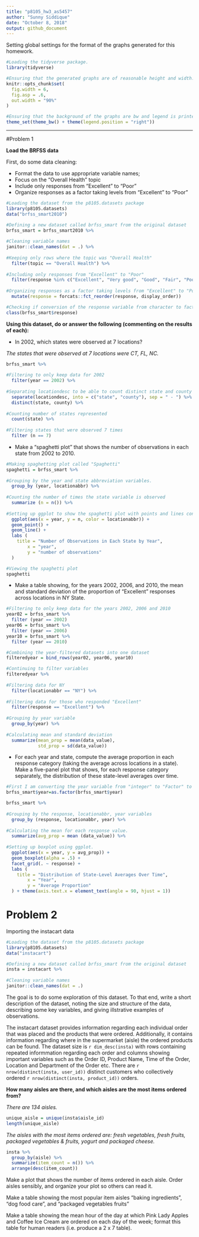 ```yaml
---
title: "p8105_hw3_as5457"
author: "Sunny Siddique"
date: "October 8, 2018"
output: github_document
---
```


Setting global settings for the format of the graphs generated for this homework. 
```r

#Loading the tidyverse package. 
library(tidyverse)

#Ensuring that the generated graphs are of reasonable height and width.
knitr::opts_chunk$set(
  fig.width = 6,
  fig.asp = .6,
  out.width = "90%"
)

#Ensuring that the background of the graphs are bw and legend is printed at the bottom. 
theme_set(theme_bw() + theme(legend.position = "right"))
```

------------------------------------------------------------------------------------------------

#Problem 1

**Load the BRFSS data**

First, do some data cleaning:

- Format the data to use appropriate variable names;
- Focus on the “Overall Health” topic
- Include only responses from “Excellent” to “Poor”
- Organize responses as a factor taking levels from “Excellent” to “Poor”

```r
#Loading the dataset from the p8105.datasets package
library(p8105.datasets)
data("brfss_smart2010")

#Defining a new dataset called brfss_smart from the original dataset
brfss_smart = brfss_smart2010 %>% 
  
#Cleaning variable names
janitor::clean_names(dat = .) %>% 
  
#Keeping only rows where the topic was "Overall Health"
  filter(topic == "Overall Health") %>% 
  
#Including only responses from "Excellent" to "Poor"
  filter(response %in% c("Excellent", "Very good", "Good", "Fair", "Poor")) %>% 
  
#Organizing responses as a factor taking levels from "Excellent" to "Poor"
  mutate(response = forcats::fct_reorder(response, display_order))

#Checking if conversion of the response variable from character to factor worked
class(brfss_smart$response)
```


**Using this dataset, do or answer the following (commenting on the results of each):**

- In 2002, which states were observed at 7 locations?

*The states that were observed at 7 locations were CT, FL, NC.*

```r
brfss_smart %>%
  
#Filtering to only keep data for 2002
  filter(year == 2002) %>% 
  
#Separating locationdesc to be able to count distinct state and county
  separate(locationdesc, into = c("state", "county"), sep = " - ") %>% 
  distinct(state, county) %>% 
  
#Counting number of states represented
  count(state) %>% 
  
#Filtering states that were observed 7 times
  filter (n == 7)
```


- Make a “spaghetti plot” that shows the number of observations in each state from 2002 to 2010.

```r
#Making spaghetting plot called "Spaghetti"
spaghetti = brfss_smart %>% 
  
#Grouping by the year and state abbreviation variables.
  group_by (year, locationabbr) %>% 
  
#Counting the number of times the state variable is observed
  summarize (n = n()) %>% 
  
#Setting up ggplot to show the spaghetti plot with points and lines connected.
  ggplot(aes(x = year, y = n, color = locationabbr)) +
  geom_point() +
  geom_line() + 
  labs (
    title = "Number of Observations in Each State by Year",
        x = "year",
        y = "number of observations"
  )

#Viewing the spaghetti plot
spaghetti
```


- Make a table showing, for the years 2002, 2006, and 2010, the mean and standard deviation of the proportion of “Excellent” responses across locations in NY State.


```r

#Filtering to only keep data for the years 2002, 2006 and 2010
year02 = brfss_smart %>% 
  filter (year == 2002)
year06 = brfss_smart %>%
  filter (year == 2006)
year10 = brfss_smart %>% 
  filter (year == 2010)

#Combining the year-filtered datasets into one dataset
filteredyear = bind_rows(year02, year06, year10)

#Continuing to filter variables
filteredyear %>% 
  
#Filtering data for NY
  filter(locationabbr == "NY") %>% 
  
#Filtering data for those who responded "Excellent"
  filter(response == "Excellent") %>% 
  
#Grouping by year variable
  group_by(year) %>% 
  
#Calculating mean and standard deviation
  summarize(mean_prop = mean(data_value),
            std_prop = sd(data_value))
```

- For each year and state, compute the average proportion in each response category (taking the average across locations in a state). Make a five-panel plot that shows, for each response category separately, the distribution of these state-level averages over time.

```r
#First I am converting the year variable from "integer" to "Factor" to be able to make my boxplot show each year.
brfss_smart$year=as.factor(brfss_smart$year)
```


```r
brfss_smart %>% 
  
#Grouping by the response, locationabbr, year variables
  group_by (response, locationabbr, year) %>% 
  
#Calculating the mean for each response value.
  summarize(avg_prop = mean (data_value)) %>% 
  
#Setting up boxplot using ggplot.
  ggplot(aes(x = year, y = avg_prop)) + 
  geom_boxplot(alpha = .5) +
  facet_grid(. ~ response) +
  labs (
    title = "Distribution of State-Level Averages Over Time",
        x = "Year",
        y = "Average Proportion"
  ) + theme(axis.text.x = element_text(angle = 90, hjust = 1))
```



# Problem 2
Importing the instacart data

```r
#Loading the dataset from the p8105.datasets package
library(p8105.datasets)
data("instacart")

#Defining a new dataset called brfss_smart from the original dataset
insta = instacart %>% 
  
#Cleaning variable names
janitor::clean_names(dat = .)
```

The goal is to do some exploration of this dataset. To that end, write a short description of the dataset, noting the size and structure of the data, describing some key variables, and giving illstrative examples of observations.

The instacart dataset provides information regarding each individual order that was placed and the products that were ordered. Additionally, it contains information regarding where in the supermarket (aisle) the ordered products can be found. The dataset size is `r dim_desc(insta)` with rows containing repeated informmation regarding each order and columns showing important variables such as the Order ID, Product Name, Time of the Order, Location and Department of the Order etc. There are `r nrow(distinct(insta, user_id))` distinct customers who collectively ordered `r nrow(distinct(insta, product_id))` orders.



**How many aisles are there, and which aisles are the most items ordered from?**

*There are 134 aisles.*

```r
unique_aisle = unique(insta$aisle_id)
length(unique_aisle)
```

*The aisles with the most items ordered are: fresh vegetables, fresh fruits, packaged vegetables & fruits, yogurt and packaged cheese.*
```r
insta %>%
  group_by(aisle) %>% 
  summarize(item_count = n()) %>% 
  arrange(desc(item_count))
```


Make a plot that shows the number of items ordered in each aisle. Order aisles sensibly, and organize your plot so others can read it.



Make a table showing the most popular item aisles “baking ingredients”, “dog food care”, and “packaged vegetables fruits”


Make a table showing the mean hour of the day at which Pink Lady Apples and Coffee Ice Cream are ordered on each day of the week; format this table for human readers (i.e. produce a 2 x 7 table).






